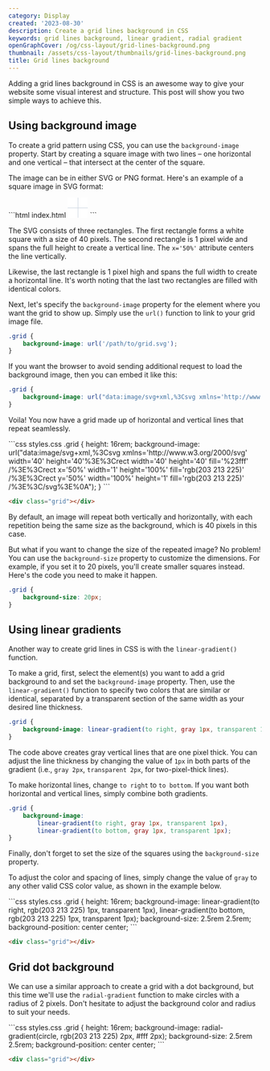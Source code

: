 ```yaml
---
category: Display
created: '2023-08-30'
description: Create a grid lines background in CSS
keywords: grid lines background, linear gradient, radial gradient
openGraphCover: /og/css-layout/grid-lines-background.png
thumbnail: /assets/css-layout/thumbnails/grid-lines-background.png
title: Grid lines background
---
```


Adding a grid lines background in CSS is an awesome way to give your website some visual interest and structure. This post will show you two simple ways to achieve this.

## Using background image

To create a grid pattern using CSS, you can use the `background-image` property. Start by creating a square image with two lines – one horizontal and one vertical – that intersect at the center of the square.

The image can be in either SVG or PNG format. Here's an example of a square image in SVG format:

<Playground>
```html index.html
<svg xmlns='http://www.w3.org/2000/svg' width='40' height='40'>
    <rect width='40' height='40' fill='#fff'></rect>
    <rect x='50%' width='1' height='100%' fill='rgb(203 213 225)'></rect>
    <rect y='50%' width='100%' height='1' fill='rgb(203 213 225)'></rect>
</svg>
```
</Playground>

The SVG consists of three rectangles. The first rectangle forms a white square with a size of 40 pixels. The second rectangle is 1 pixel wide and spans the full height to create a vertical line. The `x='50%'` attribute centers the line vertically.

Likewise, the last rectangle is 1 pixel high and spans the full width to create a horizontal line. It's worth noting that the last two rectangles are filled with identical colors.

Next, let's specify the `background-image` property for the element where you want the grid to show up. Simply use the `url()` function to link to your grid image file.

```css
.grid {
    background-image: url('/path/to/grid.svg');
}
```

If you want the browser to avoid sending additional request to load the background image, then you can embed it like this:

```css
.grid {
    background-image: url("data:image/svg+xml,%3Csvg xmlns='http://www.w3.org/2000/svg' width='40' height='40'%3E%3Crect width='40' height='40' fill='%23fff' /%3E%3Crect x='50%' width='1' height='100%' fill='rgb(203 213 225)' /%3E%3Crect y='50%' width='100%' height='1' fill='rgb(203 213 225)' /%3E%3C/svg%3E%0A");
}
```

Voila! You now have a grid made up of horizontal and vertical lines that repeat seamlessly.

<Playground>
```css styles.css
.grid {
    height: 16rem;
    background-image: url("data:image/svg+xml,%3Csvg xmlns='http://www.w3.org/2000/svg' width='40' height='40'%3E%3Crect width='40' height='40' fill='%23fff' /%3E%3Crect x='50%' width='1' height='100%' fill='rgb(203 213 225)' /%3E%3Crect y='50%' width='100%' height='1' fill='rgb(203 213 225)' /%3E%3C/svg%3E%0A");
}
```

```html index.html
<div class="grid"></div>
```
</Playground>

By default, an image will repeat both vertically and horizontally, with each repetition being the same size as the background, which is 40 pixels in this case.

But what if you want to change the size of the repeated image? No problem! You can use the `background-size` property to customize the dimensions. For example, if you set it to 20 pixels, you'll create smaller squares instead. Here's the code you need to make it happen.

```css
.grid {
    background-size: 20px;
}
```

## Using linear gradients

Another way to create grid lines in CSS is with the `linear-gradient()` function.

To make a grid, first, select the element(s) you want to add a grid background to and set the `background-image` property. Then, use the `linear-gradient()` function to specify two colors that are similar or identical, separated by a transparent section of the same width as your desired line thickness.

```css
.grid {
    background-image: linear-gradient(to right, gray 1px, transparent 1px);
}
```

The code above creates gray vertical lines that are one pixel thick. You can adjust the line thickness by changing the value of `1px` in both parts of the gradient (i.e., `gray 2px`, `transparent 2px`, for two-pixel-thick lines).

To make horizontal lines, change `to right` to `to bottom`. If you want both horizontal and vertical lines, simply combine both gradients.

```css
.grid {
    background-image:
        linear-gradient(to right, gray 1px, transparent 1px),
        linear-gradient(to bottom, gray 1px, transparent 1px);
}
```

Finally, don't forget to set the size of the squares using the `background-size` property.

To adjust the color and spacing of lines, simply change the value of `gray` to any other valid CSS color value, as shown in the example below.

<Playground>
```css styles.css
.grid {
    height: 16rem;
    background-image:
        linear-gradient(to right, rgb(203 213 225) 1px, transparent 1px),
        linear-gradient(to bottom, rgb(203 213 225) 1px, transparent 1px);
    background-size: 2.5rem 2.5rem;
    background-position: center center;
```

```html index.html
<div class="grid"></div>
```
</Playground>

## Grid dot background

We can use a similar approach to create a grid with a dot background, but this time we'll use the `radial-gradient` function to make circles with a radius of 2 pixels. Don't hesitate to adjust the background color and radius to suit your needs.

<Playground>
```css styles.css
.grid {
    height: 16rem;
    background-image: radial-gradient(circle, rgb(203 213 225) 2px, #fff 2px);
    background-size: 2.5rem 2.5rem;
    background-position: center center;
```

```html index.html
<div class="grid"></div>
```
</Playground>
